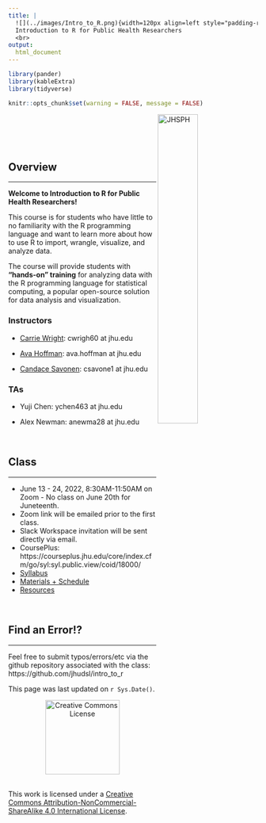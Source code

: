 ```yaml
---
title: |
  ![](../images/Intro_to_R.png){width=120px align=left style="padding-right: 20px"}
  Introduction to R for Public Health Researchers
  <br>
output:
  html_document
---
```


```r
library(pander)
library(kableExtra)
library(tidyverse)

knitr::opts_chunk$set(warning = FALSE, message = FALSE)
```

<a href="http://www.jhsph.edu/"><img alt = "JHSPH" align="right" src="../images/bloomberg.logo.small.horizontal.blue.png" style="width:40%"/></a>
<br>
<br>

<br>

## Overview
***

**Welcome to Introduction to R for Public Health Researchers!**  

This course is for students who have little to no familiarity with the R programming language and want to learn more about how to use R to import, wrangle, visualize, and analyze data.

The course will provide students with **“hands-on” training** for analyzing data with the R programming language for statistical computing, a popular open-source solution for data analysis and visualization.  

### Instructors

* [Carrie Wright](https://carriewright11.github.io/): cwrigh60 at jhu.edu

* [Ava Hoffman](https://www.avahoffman.com/): ava.hoffman at jhu.edu

* [Candace Savonen](https://www.cansavvy.com/): csavone1 at jhu.edu

### TAs

* Yuji Chen: ychen463 at jhu.edu

* Alex Newman: anewma28 at jhu.edu

<br>

## Class
***

* June 13 - 24, 2022, 8:30AM-11:50AM on Zoom  - No class on June 20th for Juneteenth.
* Zoom link will be emailed prior to the first class.
* Slack Workspace invitation will be sent directly via email.
* CoursePlus: https://courseplus.jhu.edu/core/index.cfm/go/syl:syl.public.view/coid/18000/
* [Syllabus](syllabus.html)
* [Materials + Schedule](materials_schedule.html)
* [Resources](resources.html)

<br>

## Find an Error!?
***

Feel free to submit typos/errors/etc via the github repository associated with the class: 
https://github.com/jhudsl/intro_to_r

This page was last updated on `r Sys.Date()`.

<p style="text-align:center;"><a rel="license" href="http://creativecommons.org/licenses/by-nc-sa/4.0/"><img alt="Creative Commons License" style="border-width:0" src="https://live.staticflickr.com/4557/26350808799_6f9c8bcaa2_b.jpg" height="150"/> </a> </p><br />This work is licensed under a <a rel="license" href="http://creativecommons.org/licenses/by-nc-sa/4.0/">Creative Commons Attribution-NonCommercial-ShareAlike 4.0 International License</a>.
